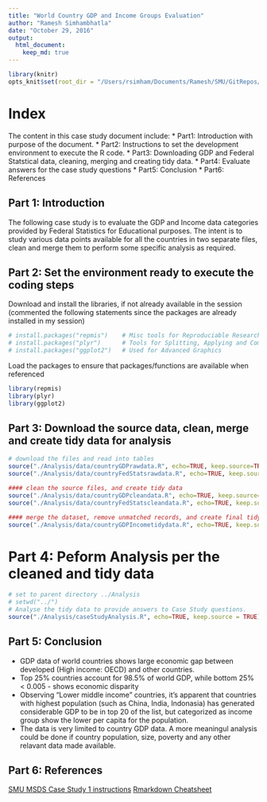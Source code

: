 ```yaml
---
title: "World Country GDP and Income Groups Evaluation"
author: "Ramesh Simhambhatla"
date: "October 29, 2016"
output: 
  html_document:
    keep_md: true
---
```

```r
library(knitr)
opts_knit$set(root_dir = "/Users/rsimham/Documents/Ramesh/SMU/GitRepos/Case Studies/MSDS-CaseStudy1")
```

# Index
The content in this case study document include:
* Part1: Introduction with purpose of the document.
* Part2: Instructions to set the development environment to execute the R code.
* Part3: Downloading GDP and Federal Statstical data, cleaning, merging and creating tidy data.
* Part4: Evaluate answers for the case study questions
* Part5: Conclusion
* Part6: References

## Part 1: Introduction
The following case study is to evaluate the GDP and Income data categories provided by Federal Statistics for Educational purposes. The intent is to study various data points available for all the countries in two separate files, clean and merge them to perform some specific analysis as required.

## Part 2: Set the environment ready to execute the coding steps

Download and install the libraries, if not already available in the session
(commented the following statements since the packages are already installed in my session)
```r
# install.packages("repmis")    # Misc tools for Reproduciable Research
# install.packages("plyr")      # Tools for Splitting, Applying and Combining Data
# install.packages("ggplot2")   # Used for Advanced Graphics
```

Load the packages to ensure that packages/functions are available when referenced
```r
library(repmis)
library(plyr)
library(ggplot2)
```

## Part 3: Download the source data, clean, merge and create tidy data for analysis

```r
# download the files and read into tables 
source("./Analysis/data/countryGDPrawdata.R", echo=TRUE, keep.source=TRUE)
source("./Analysis/data/countryFedStatsrawdata.R", echo=TRUE, keep.source=TRUE)

#### clean the source files, and create tidy data
source("./Analysis/data/countryGDPcleandata.R", echo=TRUE, keep.source=TRUE)
source("./Analysis/data/countryFedStatscleandata.R", echo=TRUE, keep.source=TRUE)

#### merge the dataset, remove unmatched records, and create final tidy data for analysis
source("./Analysis/data/countryGDPIncometidydata.R", echo=TRUE, keep.source=TRUE)
```

#  Part 4: Peform Analysis per the cleaned and tidy data

```r
# set to parent directory ../Analysis
# setwd("../")
# Analyse the tidy data to provide answers to Case Study questions.
source("./Analysis/caseStudyAnalysis.R", echo=TRUE, keep.source = TRUE)
```

## Part 5: Conclusion
* GDP data of world countries shows large economic gap between developed (High income: OECD) and other countries.
* Top 25% countries account for 98.5% of world GDP, while bottom 25% < 0.005 - shows economic disparity
* Observing "Lower middle income" countries, it's apparent that countries with highest population (such as China, India, Indonasia) has generated considerable GDP to be in top 20 of the list, but categorized as income group show the lower per capita for the population.
* The data is very limited to country GDP data. A more meaningul analysis could be done if country population, size, poverty and any other relavant data made available.

## Part 6: References
[SMU MSDS Case Study 1 instructions]( https://s3-us-west-2.amazonaws.com/smu-mds/prod/MSDS+6306+Doing+Data+Science/2016+Updates/Case-Study+1.pdf)
[Rmarkdown Cheatsheet](http://www.rstudio.com/wp-content/uploads/2016/03/rmarkdown-cheatsheet-2.0.pdf)
